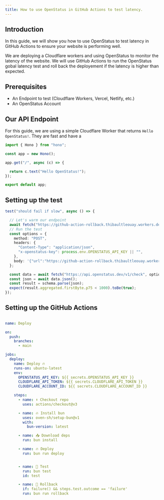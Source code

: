 ```yaml
---
title: How to use OpenStatus in GitHub Actions to test latency.
---
```


## Introduction


In this guide, we will show you how to use OpenStatus to test latency in GitHub Actions to ensure your website is performing well.

We are deploying a Cloudflare workers and using OpenStatus to monitor the latency of the website. We will use GitHub Actions to run the OpenStatus gobal latency test and roll back the deployement if the latency is higher than expected.

## Prerequisites

- An Endpoint to test (Cloudflare Workers, Vercel, Netlify, etc.)
- An OpenStatus Account


## Our API Endpoint

For this guide, we are using a simple Cloudflare Worker that returns `Hello OpenStatus!`.
They are fast and have a

```typescript
import { Hono } from "hono";

const app = new Hono();

app.get("/", async (c) => {

  return c.text("Hello OpenStatus!");
});

export default app;
```


## Setting up the test

```typescript
test("should fail if slow", async () => {

  // Let's warm our endpoint
  await fetch("https://github-action-rollback.thibaultleouay.workers.dev/");
  // Run the test
  const options = {
    method: "POST",
    headers: {
      "Content-Type": "application/json",
      "x-openstatus-key": process.env.OPENSTATUS_API_KEY || "",
    },
    body: '{"url":"https://github-action-rollback.thibaultleouay.workers.dev/","method":"GET","regions":["ams","iad","gru"],"runCount":2,"aggregated":true}',
  };

  const data = await fetch("https://api.openstatus.dev/v1/check", options);
  const json = await data.json();
  const result = schema.parse(json);
  expect(result.aggregated.firstByte.p75 < 1000).toBe(true);
});
```
## Setting up the GitHub Actions

```yaml

name: Deploy

on:
  push:
    branches:
      - main

jobs:
  deploy:
    name: Deploy 🔥
    runs-on: ubuntu-latest
    env:
      OPENSTATUS_API_KEY: ${{ secrets.OPENSTATUS_API_KEY }}
      CLOUDFLARE_API_TOKEN: ${{ secrets.CLOUDFLARE_API_TOKEN }}
      CLOUDFLARE_ACCOUNT_ID: ${{ secrets.CLOUDFLARE_ACCOUNT_ID }}

    steps:
      - name: ⬇️ Checkout repo
        uses: actions/checkout@v3

      - name: 🔥 Install bun
        uses: oven-sh/setup-bun@v1
        with:
          bun-version: latest

      - name: 📥 Download deps
        run: bun install

      - name: 🔥 Deploy
        run: bun run deploy


      - name: 🧪 Test
        run: bun test
        id: test

      - name: 🚀 Rollback
        if: failure() && steps.test.outcome == 'failure'
        run: bun run rollback

```



